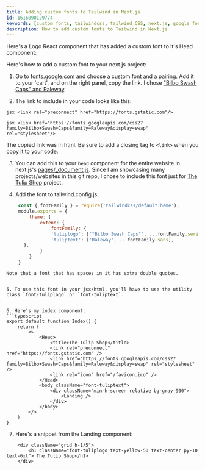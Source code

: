 ```yaml
---
title: Adding custom fonts to Tailwind in Next.js 
id: 1616090129774
keywords: [custom fonts, tailwindcss, tailwind CSS, next.js, google font, config]
description: How to add custom fonts to Tailwind in Next.js
---
```

Here's a Logo React component that has added a custom font to it's Head component:

   <TheTulipLogo/>


Here's how to add a custom font to your next.js project:


1. Go to [fonts.google.com](fonts.google.com) and choose a custom font and a pairing. Add it to your 'cart', and on the right panel, copy the link. I chose ["Bilbo Swash Caps" and Raleway](https://fonts.google.com/specimen/Bilbo+Swash+Caps?preview.text=The%20Tulip%20Shop&preview.text_type=custom#about).


2. The link to include in your code looks like this:


```jsx <link rel="preconnect" href="https://fonts.gstatic.com"/>```


```jsx <link href="https://fonts.googleapis.com/css2?family=Bilbo+Swash+Caps&family=Raleway&display=swap" rel="stylesheet"/>```


The copied link was in html. Be sure to add a closing tag to `<link>` when you copy it to your code.


3. You can add this to your `head` component for the entire website in next.js's [pages/_document.js](https://dev.to/jameswallis/using-tailwind-css-google-fonts-and-react-icons-with-a-next-js-application-50l5). Since I am showcasing many projects/websites in this git repo, I chose to include this font just for [The Tulip Shop](/thetulipshop) project.


4. Add the font to tailwind.config.js:

   ```js
    const { fontFamily } = require('tailwindcss/defaultTheme');
    module.exports = {
        theme: {
            extend: {
                fontFamily: {
                'tuliplogo': ['"Bilbo Swash Caps"', ...fontFamily.serif],
                'tuliptext': ['Raleway', ...fontFamily.sans],
      },
            }
        }
    }

```
Note that a font that has spaces in it has extra double quotes.


5. To use this font in your jsx/html, you'll have to use the utility class `font-tuliplogo` or `font-tuliptext`.


6. Here's my index component:
```typescript
export default function Index() {
    return (
        <>
            <Head>
                <title>The Tulip Shop</title>
                <link rel="preconnect" href="https://fonts.gstatic.com" />
                <link href="https://fonts.googleapis.com/css2?family=Bilbo+Swash+Caps&family=Raleway&display=swap" rel="stylesheet" />
                <link rel="icon" href="/favicon.ico" />
            </Head>
            <body className="font-tuliptext">
                <div className="min-h-screen relative bg-gray-900">
                    <Landing />
                </div>
            </body>
        </>
    )
}
```


7. Here's a snippet from the Landing component:

```tsx
    <div className="grid h-1/5">
        <h1 className="font-tuliplogo text-yellow-50 text-center py-10 text-6xl"> The Tulip Shop</h1>
    </div>
```
